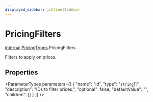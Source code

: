 ```yaml
---
displayed_sidebar: jsClientSidebar
---
```



# PricingFilters

[internal](../../internal/modules/admin_discounts.internal.internal-1.mdx).[PricingTypes](../../internal-1/modules/admin_discounts.internal.internal-1.PricingTypes.mdx).PricingFilters

Filters to apply on prices.

## Properties

<ParameterTypes parameters={[
  {
    "name": "id",
    "type": "`string`[]",
    "description": "IDs to filter prices.",
    "optional": false,
    "defaultValue": "",
    "children": []
  }
]} />
